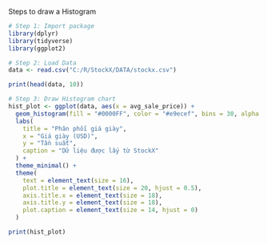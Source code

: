 Steps to draw a Histogram

```r
# Step 1: Import package
library(dplyr)
library(tidyverse)
library(ggplot2)

# Step 2: Load Data 
data <- read.csv("C:/R/StockX/DATA/stockx.csv")

print(head(data, 10))

# Step 3: Draw Histogram chart
hist_plot <- ggplot(data, aes(x = avg_sale_price)) +
  geom_histogram(fill = "#0000FF", color = "#e9ecef", bins = 30, alpha = 0.7) +
  labs(
    title = "Phân phối giá giày",
    x = "Giá giày (USD)",
    y = "Tần suất",
    caption = "Dữ liệu được lấy từ StockX"
  ) +
  theme_minimal() +
  theme(
    text = element_text(size = 16),
    plot.title = element_text(size = 20, hjust = 0.5),
    axis.title.x = element_text(size = 18),
    axis.title.y = element_text(size = 18),
    plot.caption = element_text(size = 14, hjust = 0)
  )

print(hist_plot)

```
